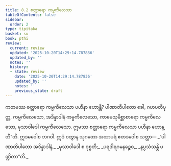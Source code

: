 ```yaml
---
title: 8.2 စတ္တာရော ကမ္မကိလေသာ
tableOfContents: false
sidebar:
  order: 2
type: tipitaka
basket: su
book: pthi
review:
  current: review
  updated: '2025-10-20T14:29:14.787836'
  updated_by: ''
  notes: ''
  history:
  - state: review
    date: '2025-10-20T14:29:14.787836'
    updated_by: ''
    notes: ''
    previous_state: draft
---
```



<DynamicBreadcrumb />


<ReviewStatus review={frontmatter.review} showDetails={true} />

<HypothesisAnnotation frontmatter={frontmatter} />

<Division number="245" book="pthi" e="ch" v="8" p="147">

<Paragraph number="580" book="pthi">
ကတမဿ စတ္တာရော ကမ္မကိလေသာ ပဟီနာ ဟောန္တိ? ပါဏာတိပါတော ခေါ, ဂဟပတိပုတ္တ, ကမ္မကိလေသော, အဒိန္နာဒါနံ ကမ္မကိလေသော, ကာမေသုမိစ္ဆာစာရော ကမ္မကိလေသော, မုသာဝါဒေါ ကမ္မကိလေသော. ဣမဿ စတ္တာရော ကမ္မကိလေသာ ပဟီနာ ဟောန္တီ”တိ. ဣဒမဝေါစ ဘဂဝါ. ဣဒံ ဝတွာန သုဂတော အထာပရံ ဧတဒဝေါစ သတ္ထာ—
</Paragraph>

<Paragraph number="581" type="verses" book="pthi">
_“ပါဏာတိပါတော အဒိန္နာဒါနံ,_  
_မုသာဝါဒေါ စ ဝုစ္စတိ;_  
_ပရဒါရဂမနဉ္စေဝ,_  
_နပ္ပသံသန္တိ ပဏ္ဍိတာ”တိ._
</Paragraph>
</Division>